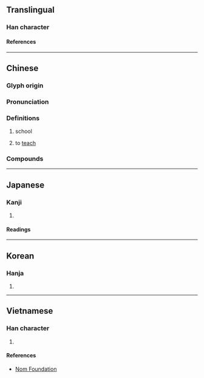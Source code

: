 {{also|痒}}
{{character info}}
==Translingual==

===Han character===
{{Han char|rn=53|rad=广|as=06|sn=9|four=00251|canj=ITQ|ids=⿸广羊}}


====References====
{{Han ref|kx=0345.110|dkj=09298|dj=0655.010|hdz=20883.090|uh=5EA0}}

----

==Chinese==
{{zh-forms}}

===Glyph origin===
{{Han etym}}
{{Han compound|广|羊|ls=psc|c1=s|c2=p}}

===Pronunciation===
{{zh-pron
|m=xiáng
|c=coeng4
|mc=y
|oc=y
|cat=n
}}

===Definitions===
{{zh-hanzi}}

# {{lb|zh|archaic}} school
# {{zh-obsolete}} to [[teach]]

===Compounds===
{{zh-der|上庠|入庠|庠序|庠生|膠庠|遊庠|邑庠|郡庠|東庠}}

----

==Japanese==

===Kanji===
{{ja-kanji|grade=|rs=广06}}

# {{rfdef|ja|sort=广06}}

====Readings====
{{ja-readings
|goon=ぞう
|kanon=しょう
|kun=まなびや
}}

----

==Korean==

===Hanja===
{{ko-hanja|상}}

# {{rfdef|ko|sort=广06}}

----

==Vietnamese==

===Han character===
{{vi-readings|rs=广06|reading=tường}}

# {{rfdef|vi|sort=广06}}

====References====
* [http://nomfoundation.org/common/nom_details.php?codepoint=5ea0 Nom Foundation]
